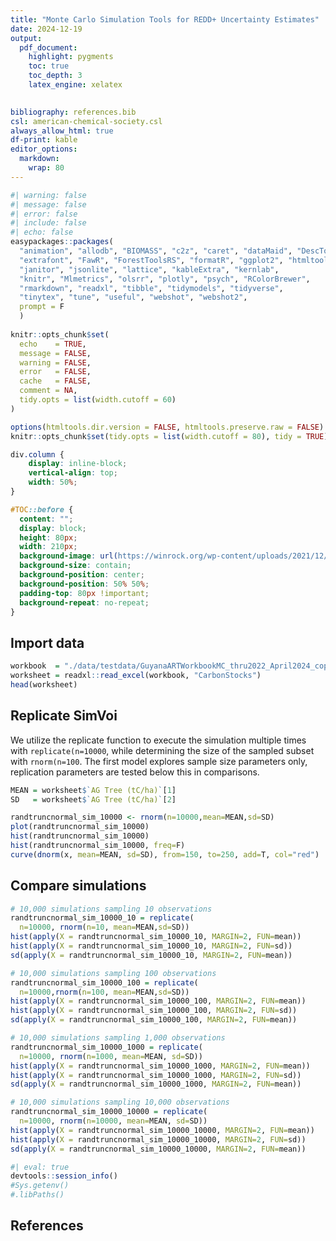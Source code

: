 ```yaml
---
title: "Monte Carlo Simulation Tools for REDD+ Uncertainty Estimates"
date: 2024-12-19
output: 
  pdf_document: 
    highlight: pygments
    toc: true
    toc_depth: 3
    latex_engine: xelatex

      
bibliography: references.bib
csl: american-chemical-society.csl
always_allow_html: true
df-print: kable      
editor_options: 
  markdown: 
    wrap: 80
---
```


```r
#| warning: false
#| message: false
#| error: false
#| include: false
#| echo: false
easypackages::packages(
  "animation", "allodb", "BIOMASS", "c2z", "caret", "dataMaid", "DescTools","dplyr",
  "extrafont", "FawR", "ForestToolsRS", "formatR", "ggplot2", "htmltools",
  "janitor", "jsonlite", "lattice", "kableExtra", "kernlab",
  "knitr", "Mlmetrics", "olsrr", "plotly", "psych", "RColorBrewer",
  "rmarkdown", "readxl", "tibble", "tidymodels", "tidyverse",
  "tinytex", "tune", "useful", "webshot", "webshot2", 
  prompt = F
  )
  
knitr::opts_chunk$set(
  echo    = TRUE, 
  message = FALSE, 
  warning = FALSE,
  error   = FALSE, 
  cache   = FALSE,
  comment = NA, 
  tidy.opts = list(width.cutoff = 60)
)

options(htmltools.dir.version = FALSE, htmltools.preserve.raw = FALSE)
knitr::opts_chunk$set(tidy.opts = list(width.cutoff = 80), tidy = TRUE)
```

```css
div.column {
    display: inline-block;
    vertical-align: top;
    width: 50%;
}

#TOC::before {
  content: "";
  display: block;
  height: 80px;
  width: 210px;
  background-image: url(https://winrock.org/wp-content/uploads/2021/12/Winrock-logo-R.png);
  background-size: contain;
  background-position: center;
  background-position: 50% 50%;
  padding-top: 80px !important;
  background-repeat: no-repeat;
}
```

## Import data

```r
workbook  = "./data/testdata/GuyanaARTWorkbookMC_thru2022_April2024_copy.xlsx"
worksheet = readxl::read_excel(workbook, "CarbonStocks")
head(worksheet)
```

## Replicate SimVoi

We utilize the replicate function to execute the simulation multiple times with `replicate(n=10000`, while determining the size of the sampled subset with `rnorm(n=100`. The first model explores sample size parameters only, replication parameters are tested below this in comparisons.

```r
MEAN = worksheet$`AG Tree (tC/ha)`[1]
SD   = worksheet$`AG Tree (tC/ha)`[2]

randtruncnormal_sim_10000 <- rnorm(n=10000,mean=MEAN,sd=SD)
plot(randtruncnormal_sim_10000)
hist(randtruncnormal_sim_10000)
hist(randtruncnormal_sim_10000, freq=F)
curve(dnorm(x, mean=MEAN, sd=SD), from=150, to=250, add=T, col="red")
```

## Compare simulations

```r
# 10,000 simulations sampling 10 observations
randtruncnormal_sim_10000_10 = replicate(
  n=10000, rnorm(n=10, mean=MEAN,sd=SD))
hist(apply(X = randtruncnormal_sim_10000_10, MARGIN=2, FUN=mean))
hist(apply(X = randtruncnormal_sim_10000_10, MARGIN=2, FUN=sd))
sd(apply(X = randtruncnormal_sim_10000_10, MARGIN=2, FUN=mean))

# 10,000 simulations sampling 100 observations
randtruncnormal_sim_10000_100 = replicate(
  n=10000,rnorm(n=100, mean=MEAN,sd=SD))
hist(apply(X = randtruncnormal_sim_10000_100, MARGIN=2, FUN=mean))
hist(apply(X = randtruncnormal_sim_10000_100, MARGIN=2, FUN=sd))
sd(apply(X = randtruncnormal_sim_10000_100, MARGIN=2, FUN=mean))

# 10,000 simulations sampling 1,000 observations
randtruncnormal_sim_10000_1000 = replicate(
  n=10000, rnorm(n=1000, mean=MEAN, sd=SD))
hist(apply(X = randtruncnormal_sim_10000_1000, MARGIN=2, FUN=mean))
hist(apply(X = randtruncnormal_sim_10000_1000, MARGIN=2, FUN=sd))
sd(apply(X = randtruncnormal_sim_10000_1000, MARGIN=2, FUN=mean))

# 10,000 simulations sampling 10,000 observations
randtruncnormal_sim_10000_10000 = replicate(
  n=10000, rnorm(n=10000, mean=MEAN, sd=SD))
hist(apply(X = randtruncnormal_sim_10000_10000, MARGIN=2, FUN=mean))
hist(apply(X = randtruncnormal_sim_10000_10000, MARGIN=2, FUN=sd))
sd(apply(X = randtruncnormal_sim_10000_10000, MARGIN=2, FUN=mean))

```


```r
#| eval: true
devtools::session_info()
#Sys.getenv()
#.libPaths()
```

## References
